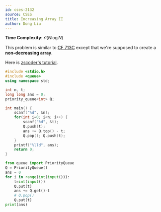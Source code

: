 ```yaml
---
id: cses-2132
source: CSES
title: Increasing Array II
author: Dong Liu
---
```


**Time Complexity**: $\mathcal O(N\log N)$

This problem is similar to
[CF 713C](https://codeforces.com/contest/713/problem/C) except that we're
supposed to create a **non-decreasing array**.

Here is [zscoder's tutorial](https://codeforces.com/blog/entry/47821).

<LanguageSection>

<CPPSection>

```cpp
#include <stdio.h>
#include <queue>
using namespace std;

int n, t;
long long ans = 0;
priority_queue<int> Q;

int main() {
	scanf("%d", &n);
	for(int i=0; i<n; i++) {
		scanf("%d", &t);
		Q.push(t);
		ans += Q.top() - t;
		Q.pop(); Q.push(t);
	}
	printf("%lld", ans);
	return 0;
}
```

</CPPSection>

<PySection>

```py 
from queue import PriorityQueue
Q = PriorityQueue()
ans = 0
for i in range(int(input())):
	t=int(input())
	Q.put(t)
	ans += Q.get()-t
	# Q.pop()
	Q.put(t)
print(ans)

```
</PySection>
</LanguageSection>
